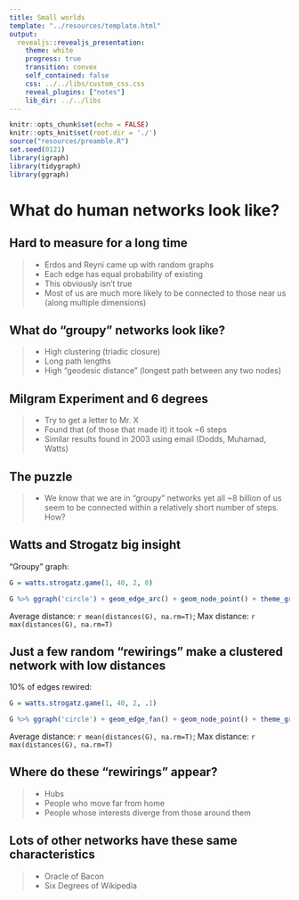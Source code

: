 ```yaml
---
title: Small worlds
template: "../resources/template.html"
output: 
  revealjs::revealjs_presentation:
    theme: white
    progress: true
    transition: convex
    self_contained: false
    css: ../../libs/custom_css.css
    reveal_plugins: ["notes"]
    lib_dir: ../../libs
---
```


```r
knitr::opts_chunk$set(echo = FALSE)
knitr::opts_knit$set(root.dir = './')
source("resources/preamble.R")
set.seed(0121)
library(igraph)
library(tidygraph)
library(ggraph)
```

# What do human networks look like?

## Hard to measure for a long time

> - Erdos and Reyni came up with random graphs
> - Each edge has equal probability of existing
> - This obviously isn't true
> - Most of us are much more likely to be connected to those near us (along multiple dimensions)

## What do "groupy" networks look like?

> - High clustering (triadic closure)
> - Long path lengths
> - High "geodesic distance" (longest path between any two nodes)

## Milgram Experiment and 6 degrees

> - Try to get a letter to Mr. X
> - Found that (of those that made it) it took ~6 steps
  > - Similar results found in 2003 using email (Dodds, Muhamad, Watts)


## The puzzle

> - We know that we are in "groupy" networks yet all ~8 billion of us seem to be connected within a relatively short number of steps. How?

## Watts and Strogatz big insight

"Groupy" graph:

```r
G = watts.strogatz.game(1, 40, 2, 0)

G %>% ggraph('circle') + geom_edge_arc() + geom_node_point() + theme_graph()
```

Average distance: `r mean(distances(G), na.rm=T)`;
Max distance: `r max(distances(G), na.rm=T)`

## Just a few random "rewirings" make a clustered network with low distances

10% of edges rewired:

```r
G = watts.strogatz.game(1, 40, 2, .1)

G %>% ggraph('circle') + geom_edge_fan() + geom_node_point() + theme_graph()
```

Average distance: `r mean(distances(G), na.rm=T)`;
Max distance: `r max(distances(G), na.rm=T)`

## Where do these "rewirings" appear?

> - Hubs
> - People who move far from home
> - People whose interests diverge from those around them


## Lots of other networks have these same characteristics

> - Oracle of Bacon
> - Six Degrees of Wikipedia
